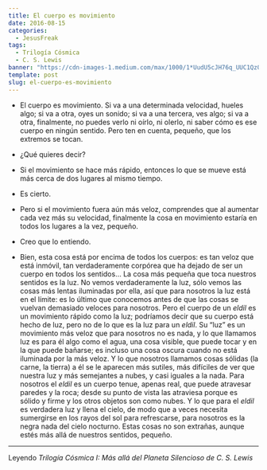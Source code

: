 ```yaml
---
title: El cuerpo es movimiento
date: 2016-08-15
categories:
  - JesusFreak
tags:
  - Trilogía Cósmica
  - C. S. Lewis
banner: "https://cdn-images-1.medium.com/max/1000/1*UudU5cJH76q_UUC1Qz01uA.jpeg"
template: post
slug: el-cuerpo-es-movimiento
---
```


- El cuerpo es movimiento. Si va a una determinada velocidad, hueles algo; si va a otra, oyes un sonido; si va a una tercera, ves algo; si va a otra, finalmente, no puedes verlo ni oírlo, ni olerlo, ni saber cómo es ese cuerpo en ningún sentido. Pero ten en cuenta, pequeño, que los extremos se tocan.

- ¿Qué quieres decir?

- Si el movimiento se hace más rápido, entonces lo que se mueve está más cerca de dos lugares al mismo tiempo.

- Es cierto.

- Pero si el movimiento fuera aún más veloz, comprendes que al aumentar cada vez más su velocidad, finalmente la cosa en movimiento estaría en todos los lugares a la vez, pequeño.

- Creo que lo entiendo.

- Bien, esta cosa está por encima de todos los cuerpos: es tan veloz que está inmóvil, tan verdaderamente corpórea que ha dejado de ser un cuerpo en todos los sentidos… La cosa más pequeña que toca nuestros sentidos es la luz. No vemos verdaderamente la luz, sólo vemos las cosas más lentas iluminadas por ella, así que para nosotros la luz está en el límite: es lo último que conocemos antes de que las cosas se vuelvan demasiado veloces para nosotros. Pero el cuerpo de un *eldil* es un movimiento rápido como la luz; podríamos decir que su cuerpo está hecho de luz, pero no de lo que es la luz para un *eldil*. Su “luz” es un movimiento más veloz que para nosotros no es nada, y lo que llamamos luz es para él algo como el agua, una cosa visible, que puede tocar y en la que puede bañarse; es incluso una cosa oscura cuando no está iluminada por la más veloz. Y lo que nosotros llamamos cosas sólidas (la carne, la tierra) a él se le aparecen más sutiles, más difíciles de ver que nuestra luz y más semejantes a nubes, y casi iguales a la nada. Para nosotros el *eldil* es un cuerpo tenue, apenas real, que puede atravesar paredes y la roca; desde su punto de vista las atraviesa porque es sólido y firme y los otros objetos son como nubes. Y lo que para el *eldil* es verdadera luz y llena el cielo, de modo que a veces necesita sumergirse en los rayos del sol para refrescarse, para nosotros es la negra nada del cielo nocturno. Estas cosas no son extrañas, aunque estés más allá de nuestros sentidos, pequeño.

* * *

Leyendo *Trilogía Cósmica I: Más allá del Planeta Silencioso de C. S. Lewis*
